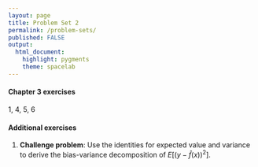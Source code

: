 ```yaml
---
layout: page
title: Problem Set 2
permalink: /problem-sets/
published: FALSE
output: 
  html_document: 
    highlight: pygments
    theme: spacelab
---
```


#### Chapter 3 exercises
1, 4, 5, 6

#### Additional exercises
1. **Challenge problem**: Use the identities for expected value and variance to derive the bias-variance decomposition of $E\left[ \left(y - \hat{f}(x) \right)^2 \right]$.
    
    
